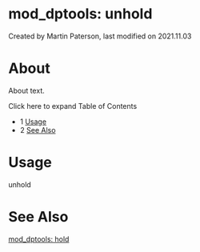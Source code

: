 
# mod_dptools: unhold 

 Created by  Martin Paterson, last modified on 2021.11.03

# About

About text.

Click here to expand Table of Contents

* 1 [Usage](#usage)
* 2 [See Also](#see-also)

# Usage

unhold

# See Also

[mod\_dptools: hold](./61210915.mdx#about)


